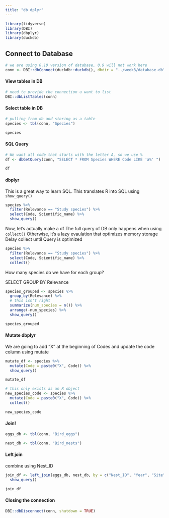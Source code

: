 ```yaml
---
title: "db dplyr"
---
```


```r
library(tidyverse)
library(DBI)
library(dbplyr)
library(duckdb)
```
## Connect to Database
```r
# we are using 0.10 version of database, 0.9 will not work here
conn <- DBI::dbConnect(duckdb::duckdb(), dbdir = "../week3/database.db") 

```

#### View tables in DB
```r
# need to provide the connection u want to list
DBI::dbListTables(conn)
```
#### Select table in DB
```r
# pulling from db and storing as a table 
species <- tbl(conn, "Species")

species
```
#### SQL Query
```r
# We want all code that starts with the letter A, so we use %
df <- dbGetQuery(conn, "SELECT * FROM Species WHERE Code LIKE 'a%' ")

df
```
#### dbplyr

This is a great way to learn SQL. This translates R into SQL using `show_query()`
```r
species %>% 
  filter(Relevance == "Study species") %>% 
  select(Code, Scientific_name) %>% 
  show_query()

```
Now, let's actually make a df
The full query of DB only happens when using `collect()`
Otherwise, it's a lazy evaulation that optimizes memory storage
Delay collect until Query is optimized
```r
species %>% 
  filter(Relevance == "Study species") %>% 
  select(Code, Scientific_name) %>% 
  collect()
```
How many species do we have for each group?

SELECT
GROUP BY Relevance

```r
species_grouped <- species %>% 
  group_by(Relevance) %>% 
  # this isn't right
  summarize(num_species = n()) %>% 
  arrange(-num_species) %>% 
  show_query()

species_grouped
```
#### Mutate dbplyr

We are going to add "X" at the beginning of Codes and update the code column using mutate
```r
mutate_df <- species %>% 
  mutate(Code = paste0("X", Code)) %>% 
  show_query()

mutate_df

# this only exists as an R object
new_species_code <- species %>% 
  mutate(Code = paste0("X", Code)) %>% 
  collect()

new_species_code
```
#### Join!
```r
eggs_db <- tbl(conn, "Bird_eggs") 

nest_db <- tbl(conn, "Bird_nests")

```

#### Left join
combine using Nest_ID
```r
join_df <- left_join(eggs_db, nest_db, by = c("Nest_ID", "Year", "Site", "Book_page")) %>% 
  show_query()

join_df
```
#### Closing the connection
```r
DBI::dbDisconnect(conn, shutdown = TRUE)
```


